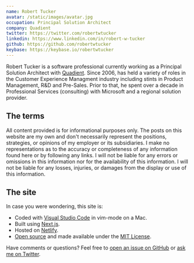 ```yaml
---
name: Robert Tucker
avatar: /static/images/avatar.jpg
occupation: Principal Solution Architect
company: Quadient
twitter: https://twitter.com/robertwtucker
linkedin: https://www.linkedin.com/in/robert-w-tucker
github: https://github.com/robertwtucker
keybase: https://keybase.io/robertwtucker
---
```


Robert Tucker is a software professional currently working as a Principal Solution Architect with [Quadient](https://quadient.com). Since 2006, has held a variety of roles in the Customer Experience Managment industry including stints in Product Management, R&D and Pre-Sales. Prior to that, he spent over a decade in Professional Services (consulting) with Microsoft and a regional solution provider.

## The terms

All content provided is for informational purposes only. The posts on this website are my own and don't necessarily represent the positions, strategies, or opinions of my employer or its subsidiaries. I make no representations as to the accuracy or completeness of any information found here or by following any links. I will not be liable for any errors or omissions in this information nor for the availability of this information. I will not be liable for any losses, injuries, or damages from the display or use of this information.

## The site

In case you were wondering, this site is:

- Coded with [Visual Studio Code](https://code.visualstudio.com) in vim-mode on a Mac.
- Built using [Next.js](https://nextjs.org).
- Hosted on [Netlify](https://netlify.com).
- [Open source](https://github.com/robertwtucker/robertwtucker.github.io) and made available under the [MIT License](https://github.com/robertwtucker/robertwtucker.github.io/blob/master/LICENSE.md).

Have comments or questions? Feel free to [open an issue on GitHub](https://github.com/robertwtucker/ama/issues/new) or [ask me on Twitter](https://twitter.com/robertwtucker).
